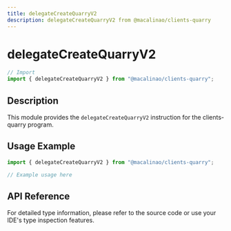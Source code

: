 ```yaml
---
title: delegateCreateQuarryV2
description: delegateCreateQuarryV2 from @macalinao/clients-quarry
---
```


# delegateCreateQuarryV2

```typescript
// Import
import { delegateCreateQuarryV2 } from "@macalinao/clients-quarry";
```

## Description

This module provides the `delegateCreateQuarryV2` instruction for the clients-quarry program.

## Usage Example

```typescript
import { delegateCreateQuarryV2 } from "@macalinao/clients-quarry";

// Example usage here
```

## API Reference

For detailed type information, please refer to the source code or use your IDE's type inspection features.
